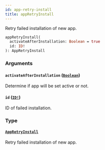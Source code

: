 ```yaml
---
id: app-retry-install
title: appRetryInstall
---
```


Retry failed installation of new app.

```graphql
appRetryInstall(
  activateAfterInstallation: Boolean = true
  id: ID!
): AppRetryInstall

```

### Arguments

#### `activateAfterInstallation` ([`Boolean`](/developer/api-reference/scalars/boolean))

Determine if app will be set active or not.

#### `id` ([`ID!`](/developer/api-reference/scalars/id))

ID of failed installation.

### Type

#### [`AppRetryInstall`](/developer/api-reference/objects/app-retry-install)

Retry failed installation of new app.
